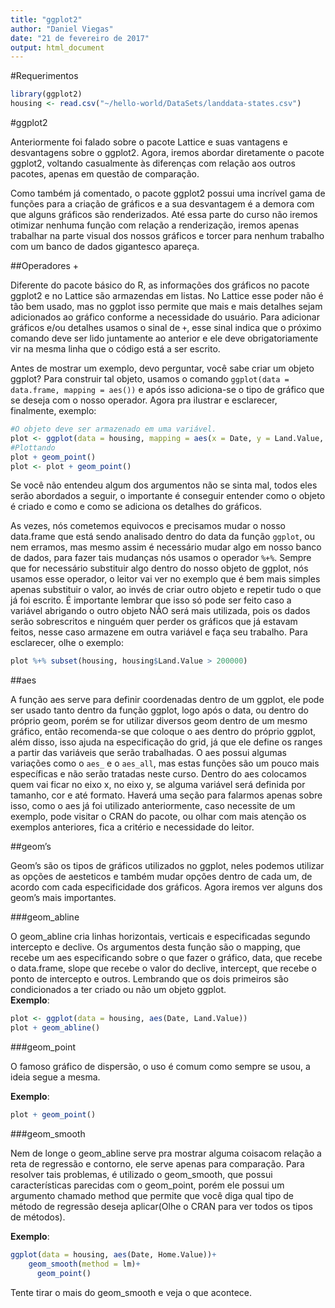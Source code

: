 ```yaml
---
title: "ggplot2"
author: "Daniel Viegas"
date: "21 de fevereiro de 2017"
output: html_document
---
```

#Requerimentos
```r
library(ggplot2)
housing <- read.csv("~/hello-world/DataSets/landdata-states.csv")
```


#ggplot2

Anteriormente foi falado sobre o pacote Lattice e suas vantagens e desvantagens sobre o ggplot2. Agora, iremos abordar diretamente o pacote ggplot2, voltando casualmente às diferenças com relação aos outros pacotes, apenas em questão de comparação.  

Como também já comentado, o pacote ggplot2 possui uma incrível gama de funções para a criação de gráficos e a sua desvantagem é a demora com que alguns gráficos são renderizados. Até essa parte do curso não iremos otimizar nenhuma função com relação a renderização, iremos apenas trabalhar na parte visual dos nossos gráficos e torcer para nenhum trabalho com um banco de dados gigantesco apareça.

##Operadores +

Diferente do pacote básico do R, as informações dos gráficos no pacote ggplot2 e no Lattice são armazendas em listas. No Lattice esse poder não é tão bem usado, mas no ggplot isso permite que mais e mais detalhes sejam adicionados ao gráfico conforme a necessidade do usuário. Para adicionar gráficos e/ou detalhes usamos o sinal de `+`, esse sinal indica que o próximo comando deve ser lido juntamente ao anterior e ele deve obrigatoriamente vir na mesma linha que o código está a ser escrito.  

Antes de mostrar um exemplo, devo perguntar, você sabe criar um objeto ggplot? Para construir tal objeto, usamos o comando `ggplot(data = data.frame, mapping = aes())` e após isso adiciona-se o tipo de gráfico que se deseja com o nosso operador. Agora pra ilustrar e esclarecer, finalmente, exemplo:

```r
#O objeto deve ser armazenado em uma variável.
plot <- ggplot(data = housing, mapping = aes(x = Date, y = Land.Value, color = region))
#Plottando
plot + geom_point()
plot <- plot + geom_point()
```

Se você não entendeu algum dos argumentos não se sinta mal, todos eles serão abordados a seguir, o importante é conseguir entender como o objeto é criado e como e como se adiciona os detalhes do gráficos.  

As vezes, nós cometemos equivocos e precisamos mudar o nosso data.frame que está sendo analisado dentro do data da função `ggplot`, ou nem erramos, mas mesmo assim é necessário mudar algo em nosso banco de dados, para fazer tais mudanças nós usamos o operador `%+%`. Sempre que for necessário substituir algo dentro do nosso objeto de ggplot, nós usamos esse operador, o leitor vai ver no exemplo que é bem mais simples apenas substituir o valor, ao invés de criar outro objeto e repetir tudo o que já foi escrito. É importante lembrar que isso só pode ser feito caso a variável abrigando o outro objeto NÃO será mais utilizada, pois os dados serão sobrescritos e ninguém quer perder os gráficos que já estavam feitos, nesse caso armazene em outra variável e faça seu trabalho. Para esclarecer, olhe o exemplo:

```r
plot %+% subset(housing, housing$Land.Value > 200000)
```

##aes

A função aes serve para definir coordenadas dentro de um ggplot, ele pode ser usado tanto dentro da função ggplot, logo após o data, ou dentro do próprio geom, porém se for utilizar diversos geom dentro de um mesmo gráfico, então recomenda-se que coloque o aes dentro do próprio ggplot, além disso, isso ajuda na especificação do grid, já que ele define os ranges a partir das variáveis que serão trabalhadas. O aes possui algumas variações como o `aes_` e o `aes_all`, mas estas funções são um pouco mais específicas e não serão tratadas neste curso. Dentro do aes colocamos quem vai ficar no eixo x, no eixo y, se alguma variável será definida por tamanho, cor e até formato. Haverá uma seção para falarmos apenas sobre isso, como o aes já foi utilizado anteriormente, caso necessite de um exemplo, pode visitar o CRAN do pacote, ou olhar com mais atenção os exemplos anteriores, fica a critério e necessidade do leitor.

##geom's

Geom's são os tipos de gráficos utilizados no ggplot, neles podemos utilizar as opções de aesteticos e também mudar opções dentro de cada um, de acordo com cada especificidade dos gráficos. Agora iremos ver alguns dos geom's mais importantes.

###geom_abline

O geom_abline cria linhas horizontais, verticais e especificadas segundo intercepto e declive. Os argumentos desta função são o mapping, que recebe um aes especificando sobre o que fazer o gráfico, data, que recebe o data.frame, slope que recebe o valor do declive, intercept, que recebe o ponto de intercepto e outros. Lembrando que os dois primeiros são condicionados a ter criado ou não um objeto ggplot.  
__Exemplo__:

```r
plot <- ggplot(data = housing, aes(Date, Land.Value))
plot + geom_abline()
```

###geom_point

O famoso gráfico de dispersão, o uso é comum como sempre se usou, a ideia segue a mesma.

__Exemplo__:

```r
plot + geom_point()
```

###geom_smooth

Nem de longe o geom_abline serve pra mostrar alguma coisacom relação a reta de regressão e contorno, ele serve apenas para comparação. Para resolver tais problemas, é utilizado o geom_smooth, que possui características parecidas com o geom_point, porém ele possui um argumento chamado method que permite que você diga qual tipo de método de regressão deseja aplicar(Olhe o CRAN para ver todos os tipos de métodos).

__Exemplo__:

```r
ggplot(data = housing, aes(Date, Home.Value))+
    geom_smooth(method = lm)+
      geom_point()
```

Tente tirar o mais do geom_smooth e veja o que acontece.